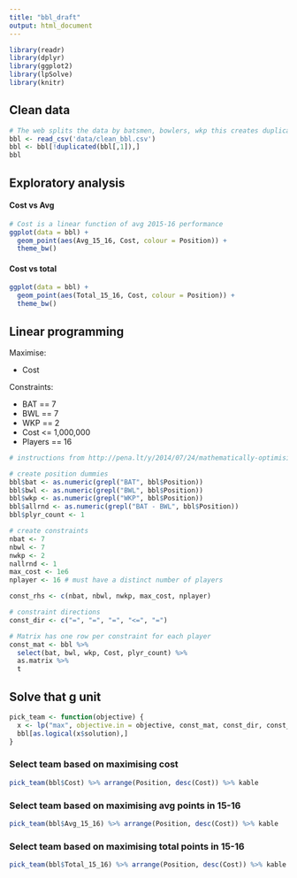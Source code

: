 ```yaml
---
title: "bbl_draft"
output: html_document
---
```


```r
library(readr)
library(dplyr)
library(ggplot2)
library(lpSolve)
library(knitr)
```

## Clean data

```r
# The web splits the data by batsmen, bowlers, wkp this creates duplicates
bbl <- read_csv('data/clean_bbl.csv')
bbl <- bbl[!duplicated(bbl[,1]),]
bbl
```


## Exploratory analysis

#### Cost vs Avg

```r
# Cost is a linear function of avg 2015-16 performance
ggplot(data = bbl) +
  geom_point(aes(Avg_15_16, Cost, colour = Position)) +
  theme_bw()
```

#### Cost vs total

```r
ggplot(data = bbl) +
  geom_point(aes(Total_15_16, Cost, colour = Position)) +
  theme_bw()
```

## Linear programming

Maximise:

* Cost

Constraints:

* BAT == 7
* BWL == 7
* WKP == 2
* Cost <= 1,000,000
* Players == 16

```r
# instructions from http://pena.lt/y/2014/07/24/mathematically-optimising-fantasy-football-teams/

# create position dummies
bbl$bat <- as.numeric(grepl("BAT", bbl$Position))
bbl$bwl <- as.numeric(grepl("BWL", bbl$Position))
bbl$wkp <- as.numeric(grepl("WKP", bbl$Position))
bbl$allrnd <- as.numeric(grepl("BAT - BWL", bbl$Position))
bbl$plyr_count <- 1

# create constraints
nbat <- 7
nbwl <- 7
nwkp <- 2
nallrnd <- 1
max_cost <- 1e6
nplayer <- 16 # must have a distinct number of players

const_rhs <- c(nbat, nbwl, nwkp, max_cost, nplayer)

# constraint directions
const_dir <- c("=", "=", "=", "<=", "=")

# Matrix has one row per constraint for each player
const_mat <- bbl %>%
  select(bat, bwl, wkp, Cost, plyr_count) %>%
  as.matrix %>%
  t
```


## Solve that g unit

```r
pick_team <- function(objective) {
  x <- lp("max", objective.in = objective, const_mat, const_dir, const_rhs, all.bin = TRUE, all.int = TRUE)
  bbl[as.logical(x$solution),]
}
```

### Select team based on maximising cost

```r
pick_team(bbl$Cost) %>% arrange(Position, desc(Cost)) %>% kable
```

### Select team based on maximising avg points in 15-16

```r
pick_team(bbl$Avg_15_16) %>% arrange(Position, desc(Cost)) %>% kable
```

### Select team based on maximising total points in 15-16

```r
pick_team(bbl$Total_15_16) %>% arrange(Position, desc(Cost)) %>% kable
```